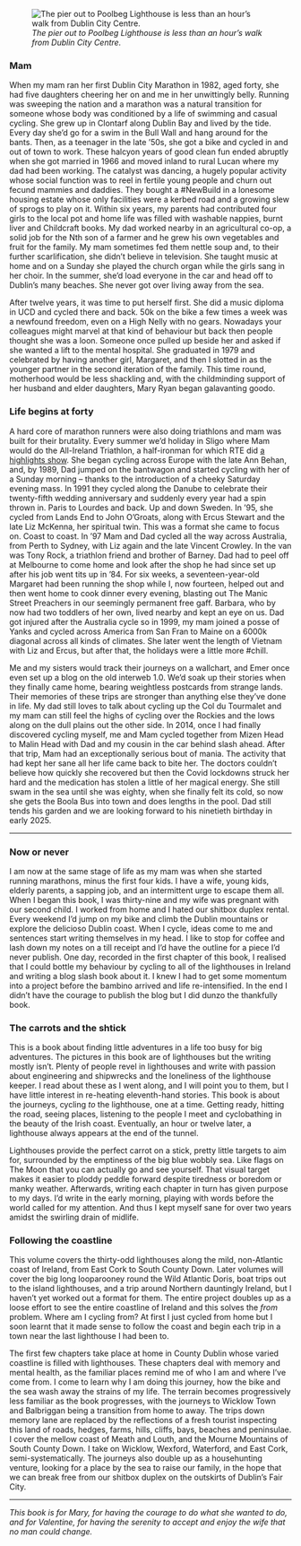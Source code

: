 ![*The pier out to Poolbeg Lighthouse is less than an hour's walk from Dublin City Centre.*](images/sunrise_poolbeg_2023-02-05%20at%2010.54.23.jpeg)

### Mam

When my mam ran her first Dublin City Marathon in 1982, aged forty, she had five daughters cheering her on and me in her unwittingly belly. Running was sweeping the nation and a marathon was a natural transition for someone whose body was conditioned by a life of swimming and casual cycling. She grew up in Clontarf along Dublin Bay and lived by the tide. Every day she'd go for a swim in the Bull Wall and hang around for the bants. Then, as a teenager in the late '50s, she got a bike and cycled in and out of town to work. These halcyon years of good clean fun ended abruptly when she got married in 1966 and moved inland to rural Lucan where my dad had been working. The catalyst was dancing, a hugely popular activity whose social function was to reel in fertile young people and churn out fecund mammies and daddies. They bought a #NewBuild in a lonesome housing estate whose only facilities were a kerbed road and a growing slew of sprogs to play on it. Within six years, my parents had contributed four girls to the local pot and home life was filled with washable nappies, burnt liver and Childcraft books. My dad worked nearby in an agricultural co-op, a solid job for the Nth son of a farmer and he grew his own vegetables and fruit for the family. My mam sometimes fed them nettle soup and, to their further scarlification, she didn't believe in television. She taught music at home and on a Sunday she played the church organ while the girls sang in her choir. In the summer, she'd load everyone in the car and head off to Dublin's many beaches. She never got over living away from the sea.

After twelve years, it was time to put herself first. She did a music diploma in UCD and cycled there and back. 50k on the bike a few times a week was a newfound freedom, even on a High Nelly with no gears. Nowadays your colleagues might marvel at that kind of behaviour but back then people thought she was a loon. Someone once pulled up beside her and asked if she wanted a lift to the mental hospital. She graduated in 1979 and celebrated by having another girl, Margaret, and then I slotted in as the younger partner in the second iteration of the family. This time round, motherhood would be less shackling and, with the childminding support of her husband and elder daughters, Mary Ryan began galavanting goodo.

### **Life begins at forty**

A hard core of marathon runners were also doing triathlons and mam was built for their brutality. Every summer we'd holiday in Sligo where Mam would do the All-Ireland Triathlon, a half-ironman for which RTE did [a highlights show](https://youtu.be/xywtVkcq4og?si=svY6WhBWSJEe3lSp&t=1979). She began cycling across Europe with the late Ann Behan, and, by 1989, Dad jumped on the bantwagon and started cycling with her of a Sunday morning – thanks to the introduction of a cheeky Saturday evening mass. In 1991 they cycled along the Danube to celebrate their twenty-fifth wedding anniversary and suddenly every year had a spin thrown in. Paris to Lourdes and back. Up and down Sweden. In '95, she cycled from Lands End to John O'Groats, along with Ercus Stewart and the late Liz McKenna, her spiritual twin. This was a format she came to focus on. Coast to coast. In '97 Mam and Dad cycled all the way across Australia, from Perth to Sydney, with Liz again and the late Vincent Crowley. In the van was Tony Rock, a triathlon friend and brother of Barney. Dad had to peel off at Melbourne to come home and look after the shop he had since set up after his job went tits up in '84. For six weeks, a seventeen-year-old Margaret had been running the shop while I, now fourteen, helped out and then went home to cook dinner every evening, blasting out The Manic Street Preachers in our seemingly permanent free gaff. Barbara, who by now had two toddlers of her own, lived nearby and kept an eye on us. Dad got injured after the Australia cycle so in 1999, my mam joined a posse of Yanks and cycled across America from San Fran to Maine on a 6000k diagonal across all kinds of climates. She later went the length of Vietnam with Liz and Ercus, but after that, the holidays were a little more #chill.

Me and my sisters would track their journeys on a wallchart, and Emer once even set up a blog on the old interweb 1.0. We'd soak up their stories when they finally came home, bearing weightless postcards from strange lands. Their memories of these trips are stronger than anything else they've done in life. My dad still loves to talk about cycling up the Col du Tourmalet and my mam can still feel the highs of cycling over the Rockies and the lows along on the dull plains out the other side. In 2014, once I had finally discovered cycling myself, me and Mam cycled together from Mizen Head to Malin Head with Dad and my cousin in the car behind slash ahead. After that trip, Mam had an exceptionally serious bout of mania. The activity that had kept her sane all her life came back to bite her. The doctors couldn't believe how quickly she recovered but then the Covid lockdowns struck her hard and the medication has stolen a little of her magical energy. She still swam in the sea until she was eighty, when she finally felt its cold, so now she gets the Boola Bus into town and does lengths in the pool. Dad still tends his garden and we are looking forward to his ninetieth birthday in early 2025.

------------------------------------------------------------------------

### Now or never

I am now at the same stage of life as my mam was when she started running marathons, minus the first four kids. I have a wife, young kids, elderly parents, a sapping job, and an intermittent urge to escape them all. When I began this book, I was thirty-nine and my wife was pregnant with our second child. I worked from home and I hated our shitbox duplex rental. Every weekend I'd jump on my bike and climb the Dublin mountains or explore the delicioso Dublin coast. When I cycle, ideas come to me and sentences start writing themselves in my head. I like to stop for coffee and lash down my notes on a till receipt and I'd have the outline for a piece I'd never publish. One day, recorded in the first chapter of this book, I realised that I could bottle my behaviour by cycling to all of the lighthouses in Ireland and writing a blog slash book about it. I knew I had to get some momentum into a project before the bambino arrived and life re-intensified. In the end I didn't have the courage to publish the blog but I did dunzo the thankfully book.

### The carrots and the shtick

This is a book about finding little adventures in a life too busy for big adventures. The pictures in this book are of lighthouses but the writing mostly isn't. Plenty of people revel in lighthouses and write with passion about engineering and shipwrecks and the loneliness of the lighthouse keeper. I read about these as I went along, and I will point you to them, but I have little interest in re-heating eleventh-hand stories. This book is about the journeys, cycling *to* the lighthouse, one at a time. Getting ready, hitting the road, seeing places, listening to the people I meet and cyclobathing in the beauty of the Irish coast. Eventually, an hour or twelve later, a lighthouse always appears at the end of the tunnel.

Lighthouses provide the perfect carrot on a stick, pretty little targets to aim for, surrounded by the emptiness of the big blue wobbly sea. Like flags on The Moon that you can actually go and see yourself. That visual target makes it easier to ploddy peddle forward despite tiredness or boredom or manky weather. Afterwards, writing each chapter in turn has given purpose to my days. I'd write in the early morning, playing with words before the world called for my attention. And thus I kept myself sane for over two years amidst the swirling drain of midlife.

### Following the coastline

This volume covers the thirty-odd lighthouses along the mild, non-Atlantic coast of Ireland, from East Cork to South County Down. Later volumes will cover the big long looparooney round the Wild Atlantic Doris, boat trips out to the island lighthouses, and a trip around Northern dauntingly Ireland, but I haven't yet worked out a format for them. The entire project doubles up as a loose effort to see the entire coastline of Ireland and this solves the *from* problem. Where am I cycling from? At first I just cycled from home but I soon learnt that it made sense to follow the coast and begin each trip in a town near the last lighthouse I had been to.

The first few chapters take place at home in County Dublin whose varied coastline is filled with lighthouses. These chapters deal with memory and mental health, as the familiar places remind me of who I am and where I've come from. I come to learn why I am doing this journey, how the bike and the sea wash away the strains of my life. The terrain becomes progressively less familiar as the book progresses, with the journeys to Wicklow Town and Balbriggan being a transition from home to away. The trips down memory lane are replaced by the reflections of a fresh tourist inspecting this land of roads, hedges, farms, hills, cliffs, bays, beaches and peninsulae. I cover the mellow coast of Meath and Louth, and the Mourne Mountains of South County Down. I take on Wicklow, Wexford, Waterford, and East Cork, semi-systematically. The journeys also double up as a househunting venture, looking for a place by the sea to raise our family, in the hope that we can break free from our shitbox duplex on the outskirts of Dublin's Fair City.

------------------------------------------------------------------------

*This book is for Mary, for having the courage to do what she wanted to do, and for Valentine, for having the serenity to accept and enjoy the wife that no man could change.*
